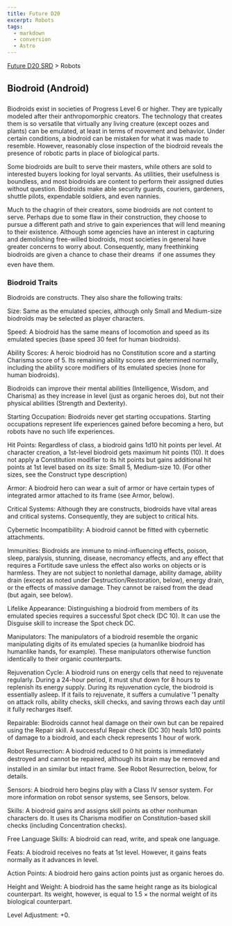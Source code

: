 ```yaml
---
title: Future D20
excerpt: Robots
tags:
  - markdown
  - conversion
  - Astro
---
```






[Future D20 SRD]( / ) > Robots




## Biodroid (Android)


Biodroids exist in societies of Progress Level 6 or higher. They are typically modeled after their anthropomorphic creators. The technology that creates them is so versatile that virtually any living creature (except oozes and plants) can be emulated, at least in terms of movement and behavior. Under certain conditions, a biodroid can be mistaken for what it was made to resemble. However, reasonably close inspection of the biodroid reveals the presence of robotic parts in place of biological parts.


Some biodroids are built to serve their masters, while others are sold to interested buyers looking for loyal servants. As utilities, their usefulness is boundless, and most biodroids are content to perform their assigned duties without question. Biodroids make able security guards, couriers, gardeners, shuttle pilots, expendable soldiers, and even nannies.


Much to the chagrin of their creators, some biodroids are not content to serve. Perhaps due to some flaw in their construction, they choose to pursue a different path and strive to gain experiences that will lend meaning to their existence. Although some agencies have an interest in capturing and demolishing free-willed biodroids, most societies in general have greater concerns to worry about. Consequently, many freethinking biodroids are given a chance to chase their dreams  if one assumes they even have them.


### Biodroid Traits


Biodroids are constructs. They also share the following traits:


Size: Same as the emulated species, although only Small and Medium-size biodroids may be selected as player characters.


Speed: A biodroid has the same means of locomotion and speed as its emulated species (base speed 30 feet for human biodroids).


Ability Scores: A heroic biodroid has no Constitution score and a starting Charisma score of 5. Its remaining ability scores are determined normally, including the ability score modifiers of its emulated species (none for human biodroids).


Biodroids can improve their mental abilities (Intelligence, Wisdom, and Charisma) as they increase in level (just as organic heroes do), but not their physical abilities (Strength and Dexterity).


Starting Occupation: Biodroids never get starting occupations. Starting occupations represent life experiences gained before becoming a hero, but robots have no such life experiences.


Hit Points: Regardless of class, a biodroid gains 1d10 hit points per level. At character creation, a 1st-level biodroid gets maximum hit points (10). It does not apply a Constitution modifier to its hit points but gains additional hit points at 1st level based on its size: Small 5, Medium-size 10. (For other sizes, see the Construct type description)


Armor: A biodroid hero can wear a suit of armor or have certain types of integrated armor attached to its frame (see Armor, below).


Critical Systems: Although they are constructs, biodroids have vital areas and critical systems. Consequently, they are subject to critical hits.


Cybernetic Incompatibility: A biodroid cannot be fitted with cybernetic attachments.


Immunities: Biodroids are immune to mind-influencing effects, poison, sleep, paralysis, stunning, disease, necromancy effects, and any effect that requires a
Fortitude save unless the effect also works on objects or is harmless. They are not subject to nonlethal damage, ability damage, ability drain (except as noted
under Destruction/Restoration, below), energy drain, or the effects of massive damage. They cannot be raised from the dead (but again, see below).


Lifelike Appearance: Distinguishing a biodroid from members of its emulated species requires a successful Spot check (DC 10). It can use the Disguise skill to increase the Spot check DC.


Manipulators: The manipulators of a biodroid resemble the organic manipulating digits of its emulated species (a humanlike biodroid has humanlike hands, for example). These manipulators otherwise function identically to their organic counterparts.


Rejuvenation Cycle: A biodroid runs on energy cells that need to rejuvenate regularly. During a 24-hour period, it must shut down for 8 hours to replenish its energy supply. During its rejuvenation cycle, the biodroid is essentially asleep. If it fails to rejuvenate, it suffers a cumulative '1 penalty on attack rolls, ability checks, skill checks, and saving throws each day until it fully recharges itself.


Repairable: Biodroids cannot heal damage on their own but can be repaired using the Repair skill. A successful Repair check (DC 30) heals 1d10 points of damage to a biodroid, and each check represents 1 hour of work.


Robot Resurrection: A biodroid reduced to 0 hit points is immediately destroyed and cannot be repaired, although its brain may be removed and installed in an similar but intact frame. See Robot Resurrection, below, for details.


Sensors: A biodroid hero begins play with a Class IV sensor system. For more information on robot sensor systems, see Sensors, below.


Skills: A biodroid gains and assigns skill points as other nonhuman characters do. It uses its Charisma modifier on Constitution-based skill checks (including Concentration checks).


Free Language Skills: A biodroid can read, write, and speak one language.


Feats: A biodroid receives no feats at 1st level. However, it gains feats normally as it advances in level.


Action Points: A biodroid hero gains action points just as organic heroes do.


Height and Weight: A biodroid has the same height range as its biological counterpart. Its weight, however, is equal to 1.5 × the normal weight of its
biological counterpart.


Level Adjustment: +0.



